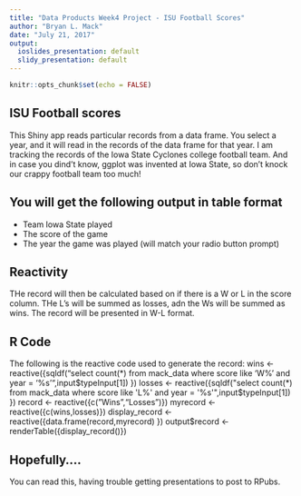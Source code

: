 ---
title: "Data Products Week4 Project - ISU Football Scores"
author: "Bryan L. Mack"
date: "July 21, 2017"
output:
  ioslides_presentation: default
  slidy_presentation: default
---

```{r setup, include=FALSE}
knitr::opts_chunk$set(echo = FALSE)
```

## ISU Football scores

This Shiny app reads particular records from a data frame. You select a year, and it will read in the records of the data frame for that year. I am tracking the records of the Iowa State Cyclones college football team. And in case you dind't know, ggplot was invented at Iowa State, so don't knock our crappy football team too much!

## You will get the following output in table format

- Team Iowa State played
- The score of the game
- The year the game was played (will match your radio button prompt)

## Reactivity

THe record will then be calculated based on if there is a W or L in the score column. THe L's will be summed as losses, adn the Ws will be summed as wins. The record will be presented in W-L format.

## R Code

The following is the reactive code used to generate the record:
   wins <- reactive({sqldf("select count(*) from mack_data where score like 'W%' and year = '%s'",input$typeInput[1]) })
   losses <- reactive({sqldf("select count(*) from mack_data where score like 'L%' and year = '%s'",input$typeInput[1])  })
   record <- reactive({c("Wins","Losses")})
       myrecord <- reactive({c(wins,losses)})
      display_record <- reactive({data.frame(record,myrecord) })
      output$record <- renderTable({display_record()})

## Hopefully....
You can read this, having trouble getting presentations to post to RPubs.

